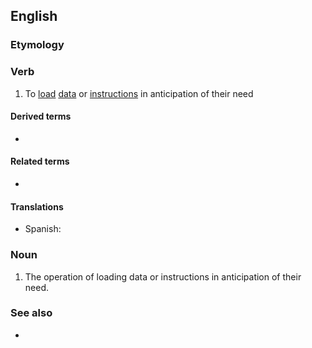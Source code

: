 ==English==

===Etymology===
{{prefix|pre|fetch|lang=en}}

===Verb===
{{en-verb|prefetches|prefetching|prefetched}}

# {{lb|en|computing}} To [[load]] [[data]] or [[instruction]]s in anticipation of their need

====Derived terms====
* {{l|en|prefetcher}}

====Related terms====
* {{l|en|fetch}}

====Translations====
{{trans-top|(computing) To load data or instructions in anticipation of their need}}
* Spanish: {{t|es|prelectura}}
{{trans-mid}}
{{trans-bottom}}

===Noun===
{{en-noun|es}}

# The operation of loading data or instructions in anticipation of their need.

===See also===
* {{l|en|cache}}